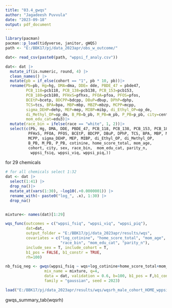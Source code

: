 ```yaml
---
title: "03.4_gwqs"
author: "Jagadeesh Puvvula"
date: "2023-09-18"
output: pdf_document
---
```


```r

library(pacman)
pacman::p_load(tidyverse, janitor, gWQS)
path <- "E:/BBK17/pj/data_2023apr/obs_w_outcome/"

dat<- read_csv(paste0(path, "wppsi_f_analy.csv"))
```


```r
dat<- dat |>
  mutate_if(is.numeric, round, 4) |>
  clean_names() |>
  mutate(pb = if_else(cohort == "1", pb * 10, pb))|>
  rename(Pb=pb, Hg=hg, DMA=dma, DDE= dde, PBDE_47 = pbde47,
         PCB_118=pcb118, PCB_138=pcb138, PCB_153=pcb153,
         PCB_180=pcb180, PFHxS=pfhxs, PFOA=pfoa, PFOS=pfos,
         BCEtP=bcetp, BDCPP=bdcpp, DBuP=dbup, DPhP=dphp,
         TCS=tcs, BPA=bpa, MBP=mbp, MBZP=mbzp, MCPP=mcpp,
         sigma_DEHP=dehp, MEP=mep, MIBP=mibp, di_Ethyl_OP=op_de,
         di_Methyl_OP=op_dm, B_PB=b_pb, M_PB=m_pb, P_PB=p_pb, city=center,
         mom_edu_cat=edu3)|>
  mutate(race_bin = ifelse(race == "white", 1, 2))|>
  select(c(Pb, Hg, DMA, DDE, PBDE_47, PCB_118, PCB_138, PCB_153, PCB_180,
          PFHxS, PFOA, PFOS, BCEtP, BDCPP, DBuP, DPhP, TCS, BPA, MBP, MBZP,
          MCPP, sigma_DEHP, MEP, MIBP, di_Ethyl_OP, di_Methyl_OP, 
          B_PB, M_PB, P_PB, cotinine, home_score_total, mom_age, 
          cohort, city, sex, race_bin,  mom_edu_cat, parity_n, 
           wppsi_fsiq, wppsi_viq, wppsi_piq,)) 
```

for 29 chemicals
```r
# for all chemicals select 1:32
dat <- dat |>
  select(1:41) |>
  drop_na()|>
  mutate_at(vars(1:30), ~log10(.+0.0000001)) |>
  rename_with(~ paste0("log_", .x), 1:30) |>
  drop_na()


mixture<- names(dat)[1:29]
```

```r
wqs_func(outcomes = c("wppsi_fsiq", "wppsi_viq", "wppsi_piq"),
         dat=dat,
         output_folder = "E:/BBK17/pj/data_2023apr/results/wqs",
         covariates = c("log_cotinine", "home_score_total", "mom_age",
                        "race_bin", "mom_edu_cat", "parity_n"),
         include_sex = T, include_cohort = T,
         b1_pos = FALSE, b1_constr = TRUE,
         rh=100)
```

```r
nb_fsiq_neg <- gwqs(wppsi_fsiq ~ wqs+log_cotinine+home_score_total+mom_age+mom_edu_cat+parity_n+race_bin, 
                 mix_name = mixture, q=4,
                 data = dat, validation = 0.6, b=100, b1_pos = F,b1_constr = F,
                 family = "gaussian", seed = 2023)
```

```r
load("E:/BBK17/pj/data_2023apr/results/wqs/wqsrh_male_cohort_HOME_wppsi_fsiq.rda")
```

gwqs_summary_tab(wqsrh)


